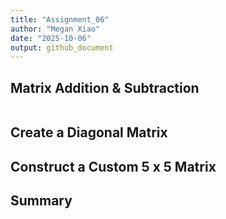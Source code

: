 ```yaml
---
title: "Assignment_06"
author: "Megan Xiao"
date: "2025-10-06"
output: github_document
---
```


## Matrix Addition & Subtraction

```r
```

## Create a Diagonal Matrix

## Construct a Custom 5 x 5 Matrix

## Summary